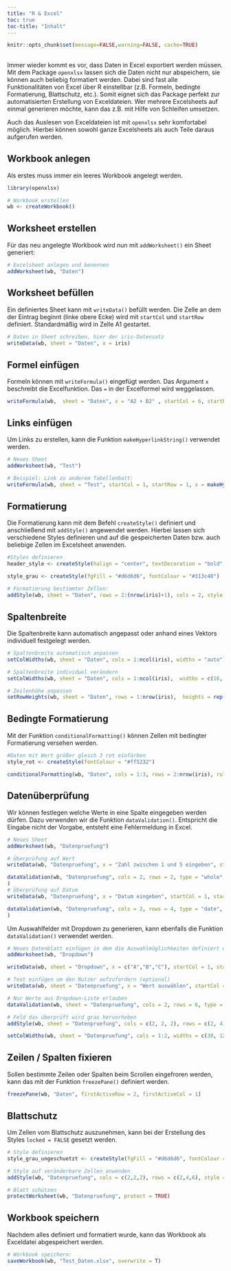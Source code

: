 ```yaml
---
title: "R & Excel"
toc: true
toc-title: "Inhalt"
---
```


```r
knitr::opts_chunk$set(message=FALSE,warning=FALSE, cache=TRUE)
```

<p style="margin-top: 30px;">

Immer wieder kommt es vor, dass Daten in Excel exportiert werden müssen. Mit dem Package `openxlsx` lassen sich die Daten nicht nur abspeichern, sie können auch beliebig formatiert werden. Dabei sind fast alle Funktionalitäten von Excel über R einstellbar (z.B. Formeln, bedingte Formatierung, Blattschutz, etc.). Somit eignet sich das Package perfekt zur automatisierten Erstellung von Exceldateien. Wer mehrere Excelsheets auf einmal generieren möchte, kann das z.B. mit Hilfe von Schleifen umsetzen. 

</p>

Auch das Auslesen von Exceldateien ist mit `openxlsx` sehr komfortabel möglich. Hierbei können sowohl ganze Excelsheets als auch Teile daraus aufgerufen werden.

<p style="margin-top: 30px;">

## Workbook anlegen

</p>

Als erstes muss immer ein leeres Workbook angelegt werden.

```r

library(openxlsx)

# Workbook erstellen
wb <- createWorkbook()

```

<p style="margin-top: 30px;">

## Worksheet erstellen

</p>

Für das neu angelegte Workbook wird nun mit `addWorksheet()` ein Sheet generiert:

```r

# Excelsheet anlegen und benennen
addWorksheet(wb, "Daten")

```

<p style="margin-top: 30px;">

## Worksheet befüllen

</p>

Ein definiertes Sheet kann mit `writeData()` befüllt werden. Die Zelle an dem der Eintrag beginnt (linke obere Ecke) wird mit `startCol` und `startRow` definiert. Standardmäßig wird in Zelle A1 gestartet.

```r

# Daten in Sheet schreiben, hier der iris-Datensatz
writeData(wb, sheet = "Daten", x = iris)

```

<p style="margin-top: 30px;">

## Formel einfügen

</p>

Formeln können mit `writeFormula()` eingefügt werden. Das Argument `x` beschreibt die Excelfunktion. Das `=` in der Excelformel wird weggelassen.

```r

writeFormula(wb,  sheet = "Daten", x = "A2 + B2" , startCol = 6, startRow = 2)

```

<p style="margin-top: 30px;">

## Links einfügen

</p>

Um Links zu erstellen, kann die Funktion `makeHyperlinkString()` verwendet werden.

```r

# Neues Sheet
addWorksheet(wb, "Test")

# Beispiel: Link zu anderem Tabellenbatt:
writeFormula(wb, sheet = "Test", startCol = 1, startRow = 1, x = makeHyperlinkString(sheet = "Daten", row = 1, col = 2, text = "Link zu Iris-Datensatz"))

```

<p style="margin-top: 30px;">

## Formatierung

</p>

Die Formatierung kann mit dem Befehl `createStyle()` definiert und anschließend mit `addStyle()` angewendet werden. Hierbei lassen sich verschiedene Styles definieren und auf die gespeicherten Daten bzw. auch beliebige Zellen im Excelsheet anwenden.

```r

#Styles definieren
header_style <- createStyle(halign = "center", textDecoration = "bold", border = "Bottom")

style_grau <- createStyle(fgFill = "#d6d6d6", fontColour = "#313c48")

# Formatierung bestimmter Zellen:
addStyle(wb, sheet = "Daten", rows = 2:(nrow(iris)+1), cols = 2, style = style_grau)

```

<p style="margin-top: 30px;">

## Spaltenbreite

</p>

Die Spaltenbreite kann automatisch angepasst oder anhand eines Vektors individuell festgelegt werden.

```r

# Spaltenbreite automatisch anpassen
setColWidths(wb, sheet = "Daten", cols = 1:ncol(iris), widths = "auto")

# Spaltenbreite individuel verändern
setColWidths(wb, sheet = "Daten", cols = 1:ncol(iris),  widths = c(16, 15, 12, 33))

# Zeilenhöhe anpassen
setRowHeights(wb, sheet = "Daten", rows = 1:nrow(iris),  heights = rep(30, times = nrow(iris)))

```

<p style="margin-top: 30px;">

## Bedingte Formatierung

</p>

Mit der Funktion `conditionalFormatting()` können Zellen mit bedingter Formatierung versehen werden.

```r

#Daten mit Wert größer gleich 3 rot einfärben
style_rot <- createStyle(fontColour = "#ff5232")

conditionalFormatting(wb, "Daten", cols = 1:3, rows = 2:nrow(iris), rule = "A2>=3", style = style_rot)

```

<p style="margin-top: 30px;">

## Datenüberprüfung

</p>

Wir können festlegen welche Werte in eine Spalte eingegeben werden dürfen. Dazu verwenden wir die Funktion `dataValidation()`. Entspricht die Eingabe nicht der Vorgabe, entsteht eine Fehlermeldung in Excel.

```r

# Neues Sheet
addWorksheet(wb, "Datenpruefung")

# Überprüfung auf Wert
writeData(wb, "Datenpruefung", x = "Zahl zwischen 1 und 5 eingeben", startCol = 1, startRow = 2)

dataValidation(wb, "Datenpruefung", cols = 2, rows = 2, type = "whole", operator = "between", value = c(1, 5)
) 
# Überprüfung auf Datum
writeData(wb, "Datenpruefung", x = "Datum eingeben", startCol = 1, startRow = 4)

dataValidation(wb, "Datenpruefung", cols = 2, rows = 4, type = "date", operator = "greaterThanOrEqual", value = as.Date("2022-01-01")
)  

```

Um Auswahlfelder mit Dropdown zu generieren, kann ebenfalls die Funktion `dataValidation()` verwendet werden.

```r

# Neues Datenblatt einfügen in dem die Auswahlmöglichkeiten definiert werden
addWorksheet(wb, "Dropdown")

writeData(wb, sheet = "Dropdown", x = c("A","B","C"), startCol = 1, startRow = 1)

# Text einfügen um den Nutzer aufzufordern (optional)
writeData(wb, sheet = "Datenpruefung", x = "Wert auswählen", startCol = 1, startRow = 6)

# Nur Werte aus Dropdown-Liste erlauben
dataValidation(wb, sheet = "Datenpruefung", cols = 2, rows = 6, type = "list", value = "Dropdown!$A$1:$A$3")

# Feld das überprüft wird grau hervorheben
addStyle(wb, sheet = "Datenpruefung", cols = c(2, 2, 2), rows = c(2, 4, 6), style = style_grau)

setColWidths(wb, sheet = "Datenpruefung", cols = 1:2, widths = c(30, 12))

```

<p style="margin-top: 30px;">

## Zeilen / Spalten fixieren

</p>

Sollen bestimmte Zeilen oder Spalten beim Scrollen eingefroren werden, kann das mit der Funktion `freezePane()` definiert werden.

```r

freezePane(wb, "Daten", firstActiveRow = 2, firstActiveCol = 1)

```

<p style="margin-top: 30px;">

## Blattschutz

</p>

Um Zellen vom Blattschutz auszunehmen, kann bei der Erstellung des Styles `locked = FALSE` gesetzt werden.

```r

# Style definieren
style_grau_ungeschuetzt <- createStyle(fgFill = "#d6d6d6", fontColour = "#313c48", locked = FALSE)

# Style auf veränderbare Zellen anwenden
addStyle(wb, "Datenpruefung", cols = c(2,2,2), rows = c(2,4,6), style = style_grau_ungeschuetzt)

# Blatt schützen
protectWorksheet(wb, "Datenpruefung", protect = TRUE)

```

<p style="margin-top: 30px;">

## Workbook speichern

</p>

Nachdem alles definiert und formatiert wurde, kann das Workbook als Exceldatei abgespeichert werden.

```r

# Workbook speichern:
saveWorkbook(wb, "Test_Daten.xlsx", overwrite = T)

```



<script src="https://giscus.app/client.js"
        data-repo="LenaVogl/lenavogl.github.io"
        data-repo-id="R_kgDOHkzRlA"
        data-category-id="DIC_kwDOHkzRlM4CW3ee"
        data-mapping="pathname"
        data-strict="0"
        data-reactions-enabled="1"
        data-emit-metadata="0"
        data-input-position="bottom"
        data-theme="dark_high_contrast"
        data-lang="de"
        crossorigin="anonymous"
        async>
</script>

<giscus></giscus>
